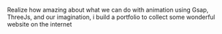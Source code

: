 Realize how amazing about what we can do with animation using Gsap, ThreeJs, and our imagination, i build a portfolio to collect some wonderful website on the internet
